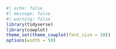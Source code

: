 ```r
#| echo: false
#| message: false
#| warning: false
library(tidyverse)
library(cowplot)
theme_set(theme_cowplot(font_size = 10))
options(width = 50)
```
